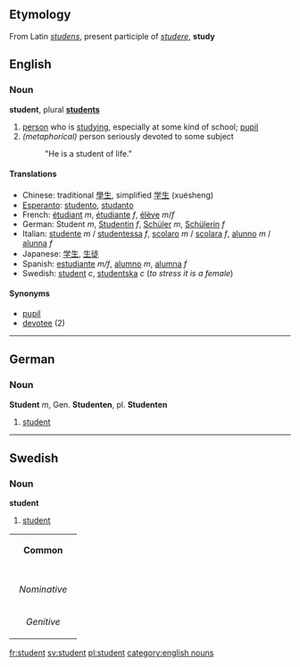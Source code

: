 ==Etymology==
From Latin ''[[studens]]'', present participle of ''[[studere]]'', '''study'''

== English ==
=== Noun ===
'''student''', plural '''[[students]]'''

# [[person]] who is [[study]]ing, especially at some kind of school; [[pupil]]
# ''(metaphorical)'' person seriously devoted to some subject
#: "He is a student of life."

==== Translations ====

*Chinese: traditional [[學生]], simplified [[学生]] (xuésheng)
*[[Esperanto]]: [[studento]], [[studanto]]
*French: [[étudiant]] ''m'', [[étudiante]] ''f'', [[élève]] ''m''/''f'' 
*German: Student ''m'', [[Studentin]] ''f'', [[Schüler]] ''m'', [[Schülerin]] ''f''
*Italian: [[studente]] ''m'' / [[studentessa]] ''f'', [[scolaro]] ''m'' / [[scolara]] ''f'', [[alunno]] ''m'' / [[alunna]] ''f''
*Japanese: [[学生]], [[生徒]]
*Spanish: [[estudiante]] ''m/f'', [[alumno]] ''m'', [[alumna]] ''f''
*Swedish: [[student#swedish|student]] ''c'', [[studentska]] ''c'' (''to stress it is a female'')

====Synonyms====
*[[pupil]]
*[[devotee]] (2)

-----
== German ==
=== Noun ===
'''Student''' ''m'', Gen. '''Studenten''', pl. '''Studenten'''

# [[student]]

-----
==Swedish==
===Noun===
'''student'''

#[[student#english|student]]

{| border=1 cellspacing=0
| bgcolor="#FFFFF0" colspan=5 align=center | '''Common'''
|-
|- bgcolor="#FFFFF0" align=center
! rowspan=2 | 
| colspan=2 width=105| Singular 
| colspan=2 | Plural
|- bgcolor="#FFFFF0" align=center
| width=105 | ''Indefinite'' 
| width=105 | ''Definite'' 
| width=105 |  ''Indefinite'' 
|  width=105 | ''Definite''
|- align=center
| width=105 bgcolor="#FFFFF0" | ''Nominative'' 
| [[student]]
| [[studenten]]
| [[studenter]]
| [[studenterna]]
|- align=center
| width=105 bgcolor="#FFFFF0" | ''Genitive'' 
| [[students]]
| [[studentens]]
| [[studenters]]
| [[studenternas]]
|}




[[fr:student]]
[[sv:student]]
[[pl:student]]
[[category:english nouns]]